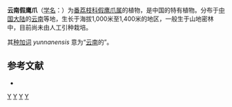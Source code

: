 {{Speciesbox
| genus = Desmos
| species = yunnanensis
| authority = (Hu) P. T. Li, 1979
| synonyms =
* ''Dasymaschalon yunnanense'' (Hu) Bân
* ''Phaeanthus yunnanensis'' Hu
}}

'''云南假鹰爪'''（[[学名|学名]]：{{lang|la|''Desmos yunnanensis''}}）为[[番荔枝科|番荔枝科]][[假鹰爪属|假鹰爪属]]的植物，是中国的特有植物。分布于[[中国大陆|中国大陆]]的[[云南|云南]]等地，生长于海拔1,000米至1,400米的地区，一般生于山地密林中，目前尚未由人工引种栽培。

其[[种加词|种加词]] ''yunnanensis'' 意为“[[云南|云南]]的”。

== 参考文献 ==
<div class="references-small">
* {{cite web| url =http://www.bioinfo.cn/db05/KmzwSpecies.php?action=view&id=748| title =云南假鹰爪| work =《中国高等植物数据库全库》| publisher =中国科学院微生物研究所| author =昆明植物研究所| accessdate =2009-02-21| deadurl =yes| archiveurl =https://web.archive.org/web/20160305073032/http://www.bioinfo.cn/db05/KmzwSpecies.php?action=view&id=748| archivedate =2016-03-05}}
</div>
{{Taxonbar|from=Q10880750}}

[[Category:假鹰爪属|Y]]
[[Category:中国特有植物|Y]]
[[Category:云南植物|Y]]
[[Category:1979年描述的植物|Y]]